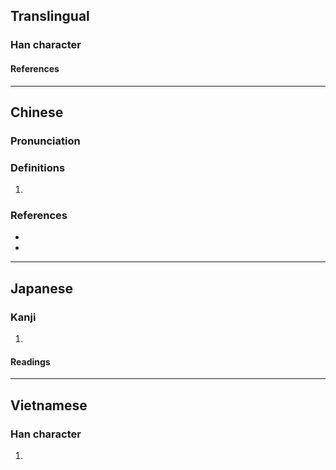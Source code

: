 {{character info}}
==Translingual==

===Han character===
{{Han char|rn=75|rad=木|as=11|sn=15|four=46900|canj=DWIM|ids=⿰木國}}

====References====
{{Han ref|kx=0548.030|dkj=15382|dj=0935.220|hdz=21280.020|uh=69F6}}

----

==Chinese==
{{zh-forms|s=椢}}

===Pronunciation===
{{zh-pron
|m=guì
|c=kui3
|cat=
}}

===Definitions===
{{zh-hanzi}}

# {{rfdef|zh}}

===References===
* {{R:twedu|C05369}}
* {{R:yue:mfccd}}

----

==Japanese==

===Kanji===

{{ja-kanji|grade=|rs=木11}}

# {{rfdef|ja|sort=木11}}

====Readings====
{{ja-readings
|goon=け<け<くゑ
|kanon=かい<くわい
|kun=くるみ-
}}

----

==Vietnamese==

===Han character===
{{vi-readings|rs=木11|reading=guốc}}

# {{rfdef|vi|sort=木11}}